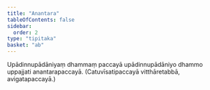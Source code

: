 ```yaml
---
title: "Anantara"
tableOfContents: false
sidebar:
  order: 2
type: "tipitaka"
basket: "ab"
---
```



<DynamicBreadcrumb />

<Division number="34">

<Paragraph number="2547">
Upādinnupādāniyaṃ dhammaṃ paccayā upādinnupādāniyo dhammo uppajjati anantarapaccayā.

</Paragraph>
</Division>

<Paragraph number="2548" type="center">
(Catuvīsatipaccayā vitthāretabbā, avigatapaccayā.)
</Paragraph>